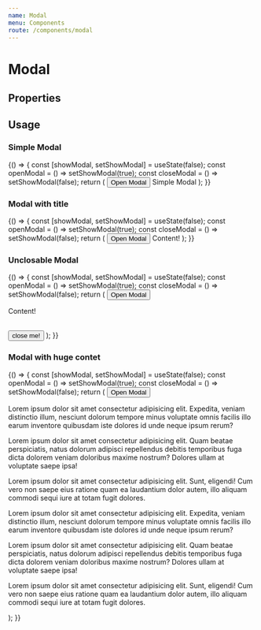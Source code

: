 ```yaml
---
name: Modal
menu: Components
route: /components/modal
---
```



# Modal

## Properties

<Props of={ModalWrapper} />

## Usage

### Simple Modal

<Playground>
  {() => {
    const [showModal, setShowModal] = useState(false);
    const openModal = () => setShowModal(true);
    const closeModal = () => setShowModal(false);
    return (
      <Fragment>
        <Button onClick={openModal}>Open Modal</Button>
        <Modal show={showModal} onClose={closeModal}>
          Simple Modal
        </Modal>
      </Fragment>
    );
  }}
</Playground>

### Modal with title

<Playground>
  {() => {
    const [showModal, setShowModal] = useState(false);
    const openModal = () => setShowModal(true);
    const closeModal = () => setShowModal(false);
    return (
      <Fragment>
        <Button onClick={openModal}>Open Modal</Button>
        <Modal
          title="Title"
          iconType="mail"
          show={showModal}
          onClose={closeModal}>
          Content!
        </Modal>
      </Fragment>
    );
  }}
</Playground>

### Unclosable Modal

<Playground>
  {() => {
    const [showModal, setShowModal] = useState(false);
    const openModal = () => setShowModal(true);
    const closeModal = () => setShowModal(false);
    return (
      <Fragment>
        <Button onClick={openModal}>Open Modal</Button>
        <Modal
          title="Title"
          iconType="mail"
          show={showModal}
          disableClose="true"
          onClose={closeModal}>
          <P>Content!</P>
          <br />
          <Button onClick={closeModal}>close me!</Button>
        </Modal>
      </Fragment>
    );
  }}
</Playground>

### Modal with huge contet

<Playground>
  {() => {
    const [showModal, setShowModal] = useState(false);
    const openModal = () => setShowModal(true);
    const closeModal = () => setShowModal(false);
    return (
      <Fragment>
        <Button onClick={openModal}>Open Modal</Button>
        <Modal title="Title" show={showModal} onClose={closeModal}>
          <P>
            Lorem ipsum dolor sit amet consectetur adipisicing elit. Expedita,
            veniam distinctio illum, nesciunt dolorum tempore minus voluptate
            omnis facilis illo earum inventore quibusdam iste dolores id unde
            neque ipsum rerum?
          </P>
          <P>
            Lorem ipsum dolor sit amet consectetur adipisicing elit. Quam beatae
            perspiciatis, natus dolorum adipisci repellendus debitis temporibus
            fuga dicta dolorem veniam doloribus maxime nostrum? Dolores ullam at
            voluptate saepe ipsa!
          </P>
          <P>
            Lorem ipsum dolor sit amet consectetur adipisicing elit. Sunt,
            eligendi! Cum vero non saepe eius ratione quam ea laudantium dolor
            autem, illo aliquam commodi sequi iure at totam fugit dolores.
          </P>
          <P>
            Lorem ipsum dolor sit amet consectetur adipisicing elit. Expedita,
            veniam distinctio illum, nesciunt dolorum tempore minus voluptate
            omnis facilis illo earum inventore quibusdam iste dolores id unde
            neque ipsum rerum?
          </P>
          <P>
            Lorem ipsum dolor sit amet consectetur adipisicing elit. Quam beatae
            perspiciatis, natus dolorum adipisci repellendus debitis temporibus
            fuga dicta dolorem veniam doloribus maxime nostrum? Dolores ullam at
            voluptate saepe ipsa!
          </P>
          <P>
            Lorem ipsum dolor sit amet consectetur adipisicing elit. Sunt,
            eligendi! Cum vero non saepe eius ratione quam ea laudantium dolor
            autem, illo aliquam commodi sequi iure at totam fugit dolores.
          </P>
        </Modal>
      </Fragment>
    );
  }}
</Playground>
